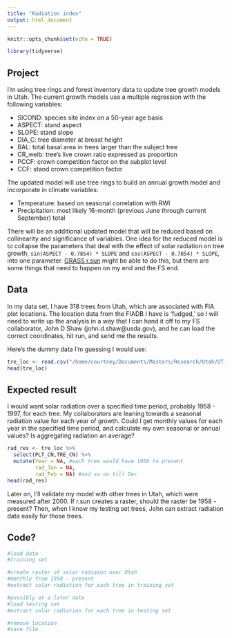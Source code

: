 ```yaml
---
title: "Radiation index"
output: html_document
---
```


```r
knitr::opts_chunk$set(echo = TRUE)
```

```r
library(tidyverse)
```


## Project

I'm using tree rings and forest inventory data to update tree growth models in Utah. The current growth models use a multiple regression with the following variables:

* SICOND: species site index on a 50-year age basis
* ASPECT: stand aspect
* SLOPE: stand slope
* DIA_C: tree diameter at breast height
* BAL: total basal area in trees larger than the subject tree
* CR_weib: tree's live crown ratio expressed as proportion
* PCCF: crown competition factor on the subplot level
* CCF: stand crown competition factor

The updated model will use tree rings to build an annual growth model and incorporate in climate variables:

* Temperature: based on seasonal correlation with RWI
* Precipitation: most likely 16-month (previous June through current September) total

There will be an additional updated model that will be reduced based on collinearity and significance of variables. One idea for the reduced model is to collapse the parameters that deal with the effect of solar radiation on tree growth, `sin(ASPECT - 0.7854) * SLOPE` and `cos(ASPECT - 0.7854) * SLOPE`, into one parameter. [GRASS r.sun](https://grass.osgeo.org/grass76/manuals/r.sun.html) might be able to do this, but there are some things that need to happen on my end and the FS end.


## Data

In my data set, I have 318 trees from Utah, which are associated with FIA plot locations. The location data from the FIADB I have is 'fudged,' so I will need to write up the analysis in a way that I can hand it off to my FS collaborator, John D Shaw (john.d.shaw@usda.gov), and he can load the correct coordinates, hit run, and send me the results.

Here's the dummy data I'm guessing I would use:

```r
tre_loc <- read.csv("/home/courtney/Documents/Masters/Research/Utah/UT_FVS/data/formatted/tre_loc.csv")
head(tre_loc)
```


## Expected result

I would want solar radiation over a specified time period, probably 1958 - 1997, for each tree. My collaborators are leaning towards a seasonal radiation value for each year of growth. Could I get monthly values for each year in the specified time period, and calculate my own seasonal or annual values? Is aggregating radiation an average?

```r
rad_res <- tre_loc %>%
  select(PLT_CN,TRE_CN) %>%
  mutate(Year = NA, #each tree would have 1958 to present
         rad_Jan = NA,
         rad_Feb = NA) #and so on till Dec
head(rad_res)
```

Later on, I'll validate my model with other trees in Utah, which were measured after 2000. If r.sun creates a raster, should the raster be 1958 - present? Then, when I know my testing set trees, John can extract radiation data easily for those trees.

## Code?

```r
#load data
#training set
```

```r
#create raster of solar radiaion over Utah
#monthly from 1958 - present
#extract solar radiation for each tree in training set
```

```r
#possibly at a later date
#load testing set
#extract solar radiation for each tree in testing set
```

```r
#remove location
#save file
```


